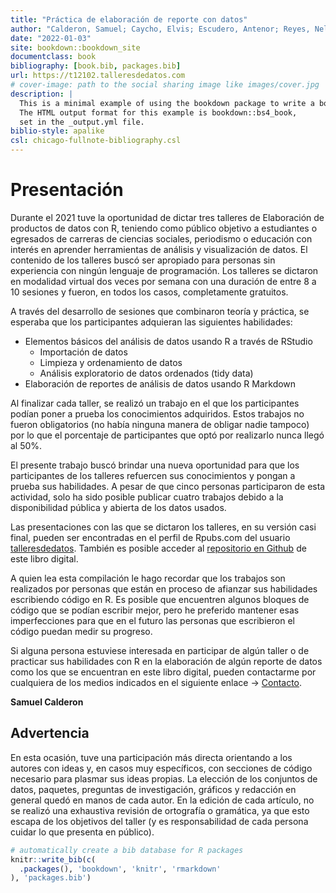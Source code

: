 ```yaml
--- 
title: "Práctica de elaboración de reporte con datos"
author: "Calderon, Samuel; Caycho, Elvis; Escudero, Antenor; Reyes, Nelly; Zúñiga, Leanna"
date: "2022-01-03"
site: bookdown::bookdown_site
documentclass: book
bibliography: [book.bib, packages.bib]
url: https://t12102.talleresdedatos.com
# cover-image: path to the social sharing image like images/cover.jpg
description: |
  This is a minimal example of using the bookdown package to write a book.
  The HTML output format for this example is bookdown::bs4_book,
  set in the _output.yml file.
biblio-style: apalike
csl: chicago-fullnote-bibliography.csl
---
```


# Presentación {-}

Durante el 2021 tuve la oportunidad de dictar tres talleres de Elaboración de productos de datos con R, teniendo como público objetivo a estudiantes o egresados de carreras de ciencias sociales, periodismo o educación con interés en aprender herramientas de análisis y visualización de datos. El contenido de los talleres buscó ser apropiado para personas sin experiencia con ningún lenguaje de programación. Los talleres se dictaron en modalidad virtual dos veces por semana con una duración de entre 8 a 10 sesiones y fueron, en todos los casos, completamente gratuitos.

A través del desarrollo de sesiones que combinaron teoría y práctica, se esperaba que los participantes adquieran las siguientes habilidades:

- Elementos básicos del análisis de datos usando R a través de RStudio
    - Importación de datos
    - Limpieza y ordenamiento de datos
    - Análisis exploratorio de datos ordenados (tidy data)
- Elaboración de reportes de análisis de datos usando R Markdown

Al finalizar cada taller, se realizó un trabajo en el que los participantes podían poner a prueba los conocimientos adquiridos. Estos trabajos no fueron obligatorios (no había ninguna manera de obligar nadie tampoco) por lo que el porcentaje de participantes que optó por realizarlo nunca llegó al 50%.

El presente trabajo buscó brindar una nueva oportunidad para que los participantes de los talleres refuercen sus conocimientos y pongan a prueba sus habilidades. A pesar de que cinco personas participaron de esta actividad, solo ha sido posible publicar cuatro trabajos debido a la disponibilidad pública y abierta de los datos usados.

Las presentaciones con las que se dictaron los talleres, en su versión casi final, pueden ser encontradas en el perfil de Rpubs.com del usuario [talleresdedatos](https://rpubs.com/talleresdedatos). También es posible acceder al [repositorio en Github](https://github.com/talleresdedatos/T1-2021_01) de este libro digital.

A quien lea esta compilación le hago recordar que los trabajos son realizados por personas que están en proceso de afianzar sus habilidades escribiendo código en R. Es posible que encuentren algunos bloques de código que se podían escribir mejor, pero he preferido mantener esas imperfecciones para que en el futuro las personas que escribieron el código puedan medir su progreso.

Si alguna persona estuviese interesada en participar de algún taller o de practicar sus habilidades con R en la elaboración de algún reporte de datos como los que se encuentran en este libro digital, pueden contactarme por cualquiera de los medios indicados en el siguiente enlace -> [Contacto](https://www.samuelenrique.com/#contact).

**Samuel Calderon**

## Advertencia {-}

En esta ocasión, tuve una participación más directa orientando a los autores con ideas y, en casos muy específicos, con secciones de código necesario para plasmar sus ideas propias. La elección de los conjuntos de datos, paquetes, preguntas de investigación, gráficos y redacción en general quedó en manos de cada autor. En la edición de cada artículo, no se realizó una exhaustiva revisión de ortografía o gramática, ya que esto escapa de los objetivos del taller (y es responsabilidad de cada persona cuidar lo que presenta en público).

```r
# automatically create a bib database for R packages
knitr::write_bib(c(
  .packages(), 'bookdown', 'knitr', 'rmarkdown'
), 'packages.bib')
```
